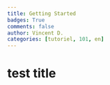 ```yaml
---
title: Getting Started
badges: True
comments: false
author: Vincent D.
categories: [tutoriel, 101, en]
---
```



# test title


